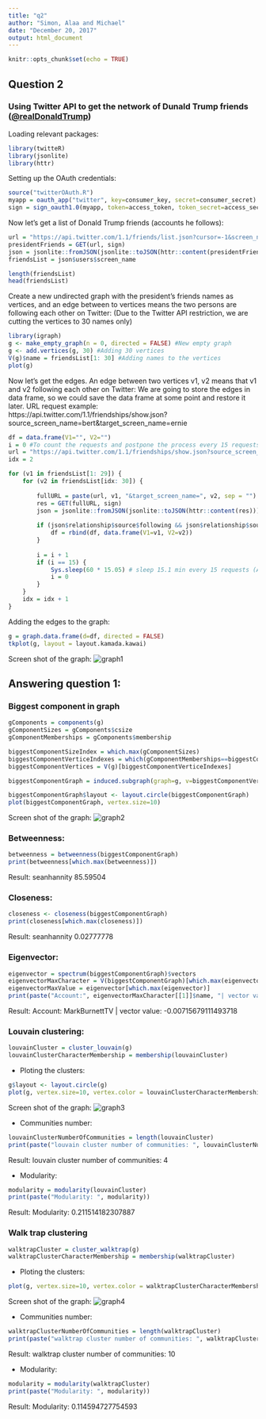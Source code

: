 ```yaml
---
title: "q2"
author: "Simon, Alaa and Michael"
date: "December 20, 2017"
output: html_document
---
```


```r
knitr::opts_chunk$set(echo = TRUE)
```

## Question 2

### Using Twitter API to get the network of Dunald Trump friends ([@realDonaldTrump](https://twitter.com/realDonaldTrump))

Loading relevant packages: 
```r
library(twitteR)
library(jsonlite)
library(httr)
```

Setting up the OAuth credentials:
```r
source("twitterOAuth.R")
myapp = oauth_app("twitter", key=consumer_key, secret=consumer_secret)
sign = sign_oauth1.0(myapp, token=access_token, token_secret=access_secret)
```

Now let's get a list of Donald Trump friends (accounts he follows):
```r
url = "https://api.twitter.com/1.1/friends/list.json?cursor=-1&screen_name=realDonaldTrump&count=50"
presidentFriends = GET(url, sign)
json = jsonlite::fromJSON(jsonlite::toJSON(httr::content(presidentFriends)))
friendsList = json$users$screen_name
```

```r
length(friendsList)
head(friendsList)
```

Create a new undirected graph with the president's friends names as vertices, and an edge between to vertices means the two persons are following each other on Twitter: (Due to the Twitter API restriction, we are cutting the vertices to 30 names only)
```r
library(igraph)
g <- make_empty_graph(n = 0, directed = FALSE) #New empty graph
g <- add.vertices(g, 30) #Adding 30 vertices
V(g)$name = friendsList[1: 30] #Adding names to the vertices
plot(g)
```


Now let's get the edges. An edge between two vertices v1, v2 means that v1 and v2 following each other on Twitter:
We are going to store the edges in data frame, so we could save the data frame at some point and restore it later.
URL request example:
https://api.twitter.com/1.1/friendships/show.json?source_screen_name=bert&target_screen_name=ernie

```r
df = data.frame(V1="", V2="")
i = 0 #To count the requests and postpone the process every 15 requests 
url = "https://api.twitter.com/1.1/friendships/show.json?source_screen_name="
idx = 2

for (v1 in friendsList[1: 29]) {
    for (v2 in friendsList[idx: 30]) {
      
        fullURL = paste(url, v1, "&target_screen_name=", v2, sep = "")
        res = GET(fullURL, sign)
        json = jsonlite::fromJSON(jsonlite::toJSON(httr::content(res)))
        
        if (json$relationship$source$following && json$relationship$source$followed_by) {
            df = rbind(df, data.frame(V1=v1, V2=v2))
        }
        
        i = i + 1
        if (i == 15) {
            Sys.sleep(60 * 15.05) # sleep 15.1 min every 15 requests (API constraint :/)
            i = 0
        }
    }
    idx = idx + 1
}
```

Adding the edges to the graph:
```r
g = graph.data.frame(d=df, directed = FALSE)
tkplot(g, layout = layout.kamada.kawai)
```

Screen shot of the graph:
![graph1](./images/graph1.PNG)

## Answering question 1:

### Biggest component in graph

```r
gComponents = components(g)
gComponentSizes = gComponents$csize
gComponentMemberships = gComponents$membership

biggestComponentSizeIndex = which.max(gComponentSizes)
biggestComponentVerticeIndexes = which(gComponentMemberships==biggestComponentSizeIndex)
biggestComponentVertices = V(g)[biggestComponentVerticeIndexes]

biggestComponentGraph = induced.subgraph(graph=g, v=biggestComponentVertices)

biggestComponentGraph$layout <- layout.circle(biggestComponentGraph)
plot(biggestComponentGraph, vertex.size=10)
```

Screen shot of the graph:
![graph2](./images/graph2.PNG)

### Betweenness:

```r
betweenness = betweenness(biggestComponentGraph)
print(betweenness[which.max(betweenness)])
```
Result: seanhannity 85.59504

### Closeness:

```r
closeness <- closeness(biggestComponentGraph)
print(closeness[which.max(closeness)])
```
Result: seanhannity 0.02777778

### Eigenvector:

```r
eigenvector = spectrum(biggestComponentGraph)$vectors
eigenvectorMaxCharacter = V(biggestComponentGraph)[which.max(eigenvector)]
eigenvectorMaxValue = eigenvector[which.max(eigenvector)]
print(paste("Account:", eigenvectorMaxCharacter[[1]]$name, "| vector value:", eigenvectorMaxValue))
```
Result: Account: MarkBurnettTV | vector value: -0.00715679111493718

### Louvain clustering:

```r
louvainCluster = cluster_louvain(g)
louvainClusterCharacterMembership = membership(louvainCluster)
```

* Ploting the clusters:
```r
g$layout <- layout.circle(g)
plot(g, vertex.size=10, vertex.color = louvainClusterCharacterMembership)
```

Screen shot of the graph:
![graph3](./images/graph3.PNG)


* Communities number:
```r
louvainClusterNumberOfCommunities = length(louvainCluster)
print(paste("louvain cluster number of communities: ", louvainClusterNumberOfCommunities))
```
Result: louvain cluster number of communities:  4

* Modularity:
```r
modularity = modularity(louvainCluster)
print(paste("Modularity: ", modularity))
```
Result: Modularity:  0.211514182307887

### Walk trap clustering

```r
walktrapCluster = cluster_walktrap(g)
walktrapClusterCharacterMembership = membership(walktrapCluster)
```

* Ploting the clusters:
```r
plot(g, vertex.size=10, vertex.color = walktrapClusterCharacterMembership)
```

Screen shot of the graph:
![graph4](./images/graph4.PNG)

* Communities number:
```r
walktrapClusterNumberOfCommunities = length(walktrapCluster)
print(paste("walktrap cluster number of communities: ", walktrapClusterNumberOfCommunities))
```
Result: walktrap cluster number of communities:  10

* Modularity:
```r
modularity = modularity(walktrapCluster)
print(paste("Modularity: ", modularity))
```
Result: Modularity:  0.114594727754593
